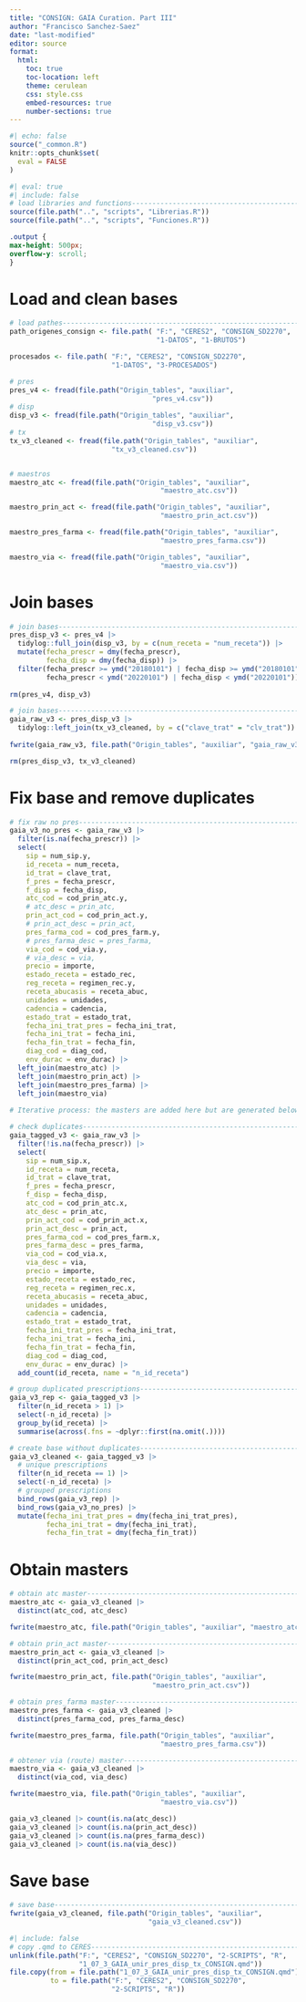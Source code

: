 ```yaml
---
title: "CONSIGN: GAIA Curation. Part III"
author: "Francisco Sanchez-Saez"
date: "last-modified" 
editor: source
format:
  html:
    toc: true
    toc-location: left
    theme: cerulean
    css: style.css
    embed-resources: true
    number-sections: true
---
```


```r
#| echo: false
source("_common.R")
knitr::opts_chunk$set(
  eval = FALSE
)

```

```r
#| eval: true
#| include: false
# load libraries and functions------------------------------------------------
source(file.path("..", "scripts", "Librerias.R"))
source(file.path("..", "scripts", "Funciones.R"))

```

```css
.output {
max-height: 500px;
overflow-y: scroll;
}
```

# Load and clean bases

```r
# load pathes-----------------------------------------------------------------
path_origenes_consign <- file.path( "F:", "CERES2", "CONSIGN_SD2270", 
                                    "1-DATOS", "1-BRUTOS")

procesados <- file.path( "F:", "CERES2", "CONSIGN_SD2270", 
                         "1-DATOS", "3-PROCESADOS")

```

```r
# pres
pres_v4 <- fread(file.path("Origin_tables", "auxiliar", 
                                   "pres_v4.csv"))
# disp
disp_v3 <- fread(file.path("Origin_tables", "auxiliar", 
                                   "disp_v3.csv"))
# tx
tx_v3_cleaned <- fread(file.path("Origin_tables", "auxiliar", 
                         "tx_v3_cleaned.csv"))


# maestros
maestro_atc <- fread(file.path("Origin_tables", "auxiliar", 
                                     "maestro_atc.csv"))

maestro_prin_act <- fread(file.path("Origin_tables", "auxiliar", 
                                     "maestro_prin_act.csv"))

maestro_pres_farma <- fread(file.path("Origin_tables", "auxiliar", 
                                     "maestro_pres_farma.csv"))

maestro_via <- fread(file.path("Origin_tables", "auxiliar", 
                                     "maestro_via.csv"))

```

# Join bases

```r
# join bases-----------------------------------------------------------------
pres_disp_v3 <- pres_v4 |> 
  tidylog::full_join(disp_v3, by = c(num_receta = "num_receta")) |> 
  mutate(fecha_prescr = dmy(fecha_prescr),
         fecha_disp = dmy(fecha_disp)) |> 
  filter(fecha_prescr >= ymd("20180101") | fecha_disp >= ymd("20180101"),
         fecha_prescr < ymd("20220101") | fecha_disp < ymd("20220101"))
  
rm(pres_v4, disp_v3)

```


```r
# join bases-----------------------------------------------------------------
gaia_raw_v3 <- pres_disp_v3 |> 
  tidylog::left_join(tx_v3_cleaned, by = c("clave_trat" = "clv_trat"))
  
fwrite(gaia_raw_v3, file.path("Origin_tables", "auxiliar", "gaia_raw_v3.csv"))

rm(pres_disp_v3, tx_v3_cleaned)

```

# Fix base and remove duplicates

```r
# fix raw no pres------------------------------------------------------------
gaia_v3_no_pres <- gaia_raw_v3 |> 
  filter(is.na(fecha_prescr)) |> 
  select(
    sip = num_sip.y,
    id_receta = num_receta,
    id_trat = clave_trat,
    f_pres = fecha_prescr,
    f_disp = fecha_disp,
    atc_cod = cod_prin_atc.y,
    # atc_desc = prin_atc,
    prin_act_cod = cod_prin_act.y,
    # prin_act_desc = prin_act,
    pres_farma_cod = cod_pres_farm.y,
    # pres_farma_desc = pres_farma,
    via_cod = cod_via.y,
    # via_desc = via,
    precio = importe,
    estado_receta = estado_rec,
    reg_receta = regimen_rec.y,
    receta_abucasis = receta_abuc,
    unidades = unidades,
    cadencia = cadencia,
    estado_trat = estado_trat,
    fecha_ini_trat_pres = fecha_ini_trat,
    fecha_ini_trat = fecha_ini,
    fecha_fin_trat = fecha_fin,
    diag_cod = diag_cod,
    env_durac = env_durac) |> 
  left_join(maestro_atc) |> 
  left_join(maestro_prin_act) |> 
  left_join(maestro_pres_farma) |> 
  left_join(maestro_via) 
    
# Iterative process: the masters are added here but are generated below

```


```r
# check duplicates-----------------------------------------------------------
gaia_tagged_v3 <- gaia_raw_v3 |>
  filter(!is.na(fecha_prescr)) |> 
  select(
    sip = num_sip.x,
    id_receta = num_receta,
    id_trat = clave_trat,
    f_pres = fecha_prescr,
    f_disp = fecha_disp,
    atc_cod = cod_prin_atc.x,
    atc_desc = prin_atc,
    prin_act_cod = cod_prin_act.x,
    prin_act_desc = prin_act,
    pres_farma_cod = cod_pres_farm.x,
    pres_farma_desc = pres_farma,
    via_cod = cod_via.x,
    via_desc = via,
    precio = importe,
    estado_receta = estado_rec,
    reg_receta = regimen_rec.x,
    receta_abucasis = receta_abuc,
    unidades = unidades,
    cadencia = cadencia,
    estado_trat = estado_trat,
    fecha_ini_trat_pres = fecha_ini_trat,
    fecha_ini_trat = fecha_ini,
    fecha_fin_trat = fecha_fin,
    diag_cod = diag_cod,
    env_durac = env_durac) |> 
  add_count(id_receta, name = "n_id_receta")

```


```r
# group duplicated prescriptions---------------------------------------------
gaia_v3_rep <- gaia_tagged_v3 |> 
  filter(n_id_receta > 1) |> 
  select(-n_id_receta) |> 
  group_by(id_receta) |> 
  summarise(across(.fns = ~dplyr::first(na.omit(.))))

# create base without duplicates---------------------------------------------
gaia_v3_cleaned <- gaia_tagged_v3 |> 
  # unique prescriptions
  filter(n_id_receta == 1) |>
  select(-n_id_receta) |> 
  # grouped prescriptions
  bind_rows(gaia_v3_rep) |>
  bind_rows(gaia_v3_no_pres) |> 
  mutate(fecha_ini_trat_pres = dmy(fecha_ini_trat_pres),
         fecha_ini_trat = dmy(fecha_ini_trat),
         fecha_fin_trat = dmy(fecha_fin_trat))

```

# Obtain masters

```r
# obtain atc master----------------------------------------------------------
maestro_atc <- gaia_v3_cleaned |> 
  distinct(atc_cod, atc_desc) 

fwrite(maestro_atc, file.path("Origin_tables", "auxiliar", "maestro_atc.csv"))

```

```r
# obtain prin_act master-----------------------------------------------------
maestro_prin_act <- gaia_v3_cleaned |> 
  distinct(prin_act_cod, prin_act_desc) 

fwrite(maestro_prin_act, file.path("Origin_tables", "auxiliar", 
                                   "maestro_prin_act.csv"))

```

```r
# obtain pres_farma master---------------------------------------------------
maestro_pres_farma <- gaia_v3_cleaned |> 
  distinct(pres_farma_cod, pres_farma_desc) 

fwrite(maestro_pres_farma, file.path("Origin_tables", "auxiliar", 
                                     "maestro_pres_farma.csv"))

```

```r
# obtener via (route) master-------------------------------------------------
maestro_via <- gaia_v3_cleaned |> 
  distinct(via_cod, via_desc) 

fwrite(maestro_via, file.path("Origin_tables", "auxiliar", 
                                     "maestro_via.csv"))

```

```r
gaia_v3_cleaned |> count(is.na(atc_desc))
gaia_v3_cleaned |> count(is.na(prin_act_desc))
gaia_v3_cleaned |> count(is.na(pres_farma_desc))
gaia_v3_cleaned |> count(is.na(via_desc))

```

# Save base

```r
# save base------------------------------------------------------------------
fwrite(gaia_v3_cleaned, file.path("Origin_tables", "auxiliar", 
                                  "gaia_v3_cleaned.csv"))

```

```r
#| include: false
# copy .qmd to CERES---------------------------------------------------------
unlink(file.path("F:", "CERES2", "CONSIGN_SD2270", "2-SCRIPTS", "R",
                 "1_07_3_GAIA_unir_pres_disp_tx_CONSIGN.qmd"))
file.copy(from = file.path("1_07_3_GAIA_unir_pres_disp_tx_CONSIGN.qmd"),
          to = file.path("F:", "CERES2", "CONSIGN_SD2270",
                         "2-SCRIPTS", "R"))

```

<div class="tocify-extend-page" data-unique="tocify-extend-page" style="height: 0;"></div>
